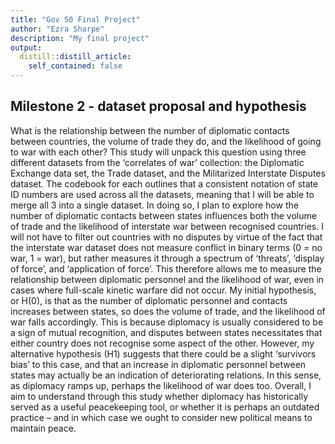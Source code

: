 ```yaml
---
title: "Gov 50 Final Project"
author: "Ezra Sharpe"
description: "My final project"
output:
  distill::distill_article:
    self_contained: false
---
```


## Milestone 2 - dataset proposal and hypothesis

What is the relationship between the number of diplomatic contacts between 
countries, the volume of trade they do, and the likelihood of going to war with 
each other? This study will unpack this question using three different datasets
from the ‘correlates of war’ collection: the Diplomatic Exchange data set, the 
Trade dataset, and the Militarized Interstate Disputes dataset. The codebook for
each outlines that a consistent notation of state ID numbers are used across all
the datasets, meaning that I will be able to merge all 3 into a single dataset.
In doing so, I plan to explore how the number of diplomatic contacts between 
states influences both the volume of trade and the likelihood of interstate war
between recognised countries. I will not have to filter out countries with no 
disputes by virtue of the fact that the interstate war dataset does not measure
conflict in binary terms (0 = no war, 1 = war), but rather measures it through a spectrum of ‘threats’, ‘display of force’, and ‘application of force’. This 
therefore allows me to measure the relationship between diplomatic personnel and
the likelihood of war, even in cases where full-scale kinetic warfare did not 
occur. My initial hypothesis, or H(0), is that as the number of diplomatic 
personnel and contacts increases between states, so does the volume of trade, 
and the likelihood of war falls accordingly. This is because diplomacy is 
usually considered to be a sign of mutual recognition, and disputes between 
states necessitates that either country does not recognise some aspect of the 
other. However, my alternative hypothesis (H1) suggests that there could be a 
slight ‘survivors bias’ to this case, and that an increase in diplomatic 
personnel between states may actually be an indication of deteriorating 
relations. In this sense, as diplomacy ramps up, perhaps the likelihood of war
does too. Overall, I aim to understand through this study whether diplomacy has historically served as a useful peacekeeping tool, or whether it is perhaps an 
outdated practice – and in which case we ought to consider new political means 
to maintain peace. 
